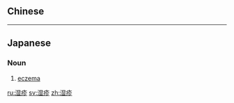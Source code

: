 {{also|溼疹|濕疹}}
==Chinese==
{{zh-see|濕疹}}

----

==Japanese==
{{ja-kanjitab|しつ|k1=しっ|しん|yomi=o}}

===Noun===
{{ja-noun|しっしん|kyu=濕疹}}

# [[eczema]]

[[ru:湿疹]]
[[sv:湿疹]]
[[zh:湿疹]]